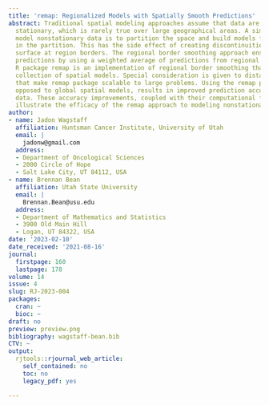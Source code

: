 ```yaml
---
title: 'remap: Regionalized Models with Spatially Smooth Predictions'
abstract: Traditional spatial modeling approaches assume that data are second-order
  stationary, which is rarely true over large geographical areas. A simple way to
  model nonstationary data is to partition the space and build models for each region
  in the partition. This has the side effect of creating discontinuities in the prediction
  surface at region borders. The regional border smoothing approach ensures continuous
  predictions by using a weighted average of predictions from regional models. The
  R package remap is an implementation of regional border smoothing that builds a
  collection of spatial models. Special consideration is given to distance calculations
  that make remap package scalable to large problems. Using the remap package, as
  opposed to global spatial models, results in improved prediction accuracy on test
  data. These accuracy improvements, coupled with their computational feasibility,
  illustrate the efficacy of the remap approach to modeling nonstationary data.
author:
- name: Jadon Wagstaff
  affiliation: Huntsman Cancer Institute, University of Utah
  email: |
    jadonw@gmail.com
  address:
  - Department of Oncological Sciences
  - 2000 Circle of Hope
  - Salt Lake City, UT 84112, USA
- name: Brennan Bean
  affiliation: Utah State University
  email: |
    Brennan.Bean@usu.edu
  address:
  - Department of Mathematics and Statistics
  - 3900 Old Main Hill
  - Logan, UT 84322, USA
date: '2023-02-10'
date_received: '2021-08-16'
journal:
  firstpage: 160
  lastpage: 178
volume: 14
issue: 4
slug: RJ-2023-004
packages:
  cran: ~
  bioc: ~
draft: no
preview: preview.png
bibliography: wagstaff-bean.bib
CTV: ~
output:
  rjtools::rjournal_web_article:
    self_contained: no
    toc: no
    legacy_pdf: yes

---
```

